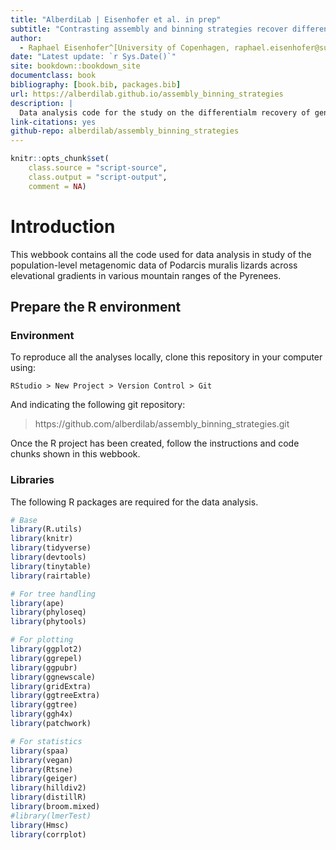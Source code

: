```yaml
---
title: "AlberdiLab | Eisenhofer et al. in prep"
subtitle: "Contrasting assembly and binning strategies recover different genome catalogues "
author:
  - Raphael Eisenhofer^[University of Copenhagen, raphael.eisenhofer@sund.ku.dk], Antton Alberdi^[University of Copenhagen, antton.alberdi@sund.ku.dk], Ostaizka Aizpurua^[University of Copenhagen, ostaizka.aizpurua@sund.ku.dk]
date: "Latest update: `r Sys.Date()`"
site: bookdown::bookdown_site
documentclass: book
bibliography: [book.bib, packages.bib]
url: https://alberdilab.github.io/assembly_binning_strategies
description: |
  Data analysis code for the study on the differentialm recovery of genome catalogues depending on assembly and binning strategies.
link-citations: yes
github-repo: alberdilab/assembly_binning_strategies
---
```


```r
knitr::opts_chunk$set(
    class.source = "script-source",
    class.output = "script-output",
    comment = NA)
```

# Introduction

This webbook contains all the code used for data analysis in study of the population-level metagenomic data of Podarcis muralis lizards across elevational gradients in various mountain ranges of the Pyrenees.

## Prepare the R environment

### Environment

To reproduce all the analyses locally, clone this repository in your computer using:

```
RStudio > New Project > Version Control > Git
```

And indicating the following git repository:

> https://github.com/alberdilab/assembly_binning_strategies.git

Once the R project has been created, follow the instructions and code chunks shown in this webbook.

### Libraries

The following R packages are required for the data analysis.

```r
# Base
library(R.utils)
library(knitr)
library(tidyverse)
library(devtools)
library(tinytable)
library(rairtable)

# For tree handling
library(ape)
library(phyloseq)
library(phytools)

# For plotting
library(ggplot2)
library(ggrepel)
library(ggpubr)
library(ggnewscale)
library(gridExtra)
library(ggtreeExtra)
library(ggtree)
library(ggh4x)
library(patchwork)

# For statistics
library(spaa)
library(vegan)
library(Rtsne)
library(geiger)
library(hilldiv2)
library(distillR)
library(broom.mixed)
#library(lmerTest)
library(Hmsc)
library(corrplot)
```
